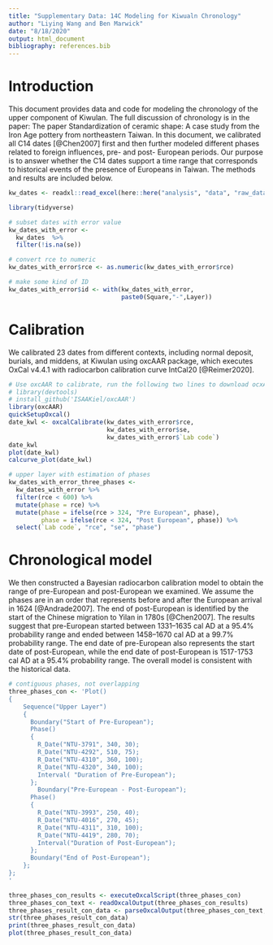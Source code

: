 ```yaml
---
title: "Supplementary Data: 14C Modeling for Kiwualn Chronology"
author: "Liying Wang and Ben Marwick"
date: "8/18/2020"
output: html_document
bibliography: references.bib
---
```


# Introduction

This document provides data and code for modeling the chronology of the upper component of Kiwulan. The full discussion of chronology is in the paper: The paper Standardization of ceramic shape: A case study from the Iron Age pottery from northeastern Taiwan. In this document, we calibrated all C14 dates [@Chen2007] first and then further modeled different phases related to foreign influences, pre- and post- European periods. Our purpose is to answer whether the C14 dates support a time range that corresponds to historical events of the presence of Europeans in Taiwan. The methods and results are included below. 

```r
kw_dates <- readxl::read_excel(here::here("analysis", "data", "raw_data", "KWL_C14_dates.xlsx"))
```

```r
library(tidyverse)

# subset dates with error value
kw_dates_with_error <-
  kw_dates  %>%
  filter(!is.na(se))

# convert rce to numeric
kw_dates_with_error$rce <- as.numeric(kw_dates_with_error$rce)

# make some kind of ID
kw_dates_with_error$id <- with(kw_dates_with_error,
                               paste0(Square,"-",Layer))
```

# Calibration

We calibrated 23 dates from different contexts, including normal deposit, burials, and middens, at Kiwulan using oxcAAR package, which executes OxCal v4.4.1 with radiocarbon calibration curve IntCal20 [@Reimer2020].

```r
# Use oxcAAR to calibrate, run the following two lines to download ocxAAR 
# library(devtools)
# install_github('ISAAKiel/oxcAAR')
library(oxcAAR)
quickSetupOxcal()
date_kwl <- oxcalCalibrate(kw_dates_with_error$rce,
                           kw_dates_with_error$se,
                           kw_dates_with_error$`Lab code`)
date_kwl
plot(date_kwl)
calcurve_plot(date_kwl)
```

```r
# upper layer with estimation of phases
kw_dates_with_error_three_phases <-
  kw_dates_with_error %>%
  filter(rce < 600) %>%
  mutate(phase = rce) %>%
  mutate(phase = ifelse(rce > 324, "Pre European", phase),
         phase = ifelse(rce < 324, "Post European", phase)) %>%
  select(`Lab code`, "rce", "se", "phase")
```

# Chronological model 

We then constructed a Bayesian radiocarbon calibration model to obtain the range of pre-European and post-European we examined. We assume the phases are in an order that represents before and after the European arrival in 1624 [@Andrade2007]. The end of post-European is identified by the start of the Chinese migration to Yilan in 1780s [@Chen2007]. The results suggest that pre-European started between 1331–1635 cal AD at a 95.4% probability range and ended between 1458–1670 cal AD at a 99.7% probability range. The end date of pre-European also represents the start date of post-European, while the end date of post-European is 1517-1753 cal AD at a 95.4% probability range. The overall model is consistent with the historical data. 

```r
# contiguous phases, not overlapping
three_phases_con <- 'Plot()
{
    Sequence("Upper Layer")
    {
      Boundary("Start of Pre-European");
      Phase()
      {
        R_Date("NTU-3791", 340, 30);
        R_Date("NTU-4292", 510, 75);
        R_Date("NTU-4310", 360, 100);
        R_Date("NTU-4320", 340, 100);
        Interval( "Duration of Pre-European");
      };
        Boundary("Pre-European - Post-European");
      Phase()
      {
        R_Date("NTU-3993", 250, 40);
        R_Date("NTU-4016", 270, 45);
        R_Date("NTU-4311", 310, 100);
        R_Date("NTU-4419", 280, 70);
        Interval("Duration of Post-European");
      };
      Boundary("End of Post-European");
    };
};
'
```

```r
three_phases_con_results <- executeOxcalScript(three_phases_con)
three_phases_con_text <- readOxcalOutput(three_phases_con_results)
three_phases_result_con_data <- parseOxcalOutput(three_phases_con_text, only.R_Date = F)
str(three_phases_result_con_data)
print(three_phases_result_con_data)
plot(three_phases_result_con_data)
```
